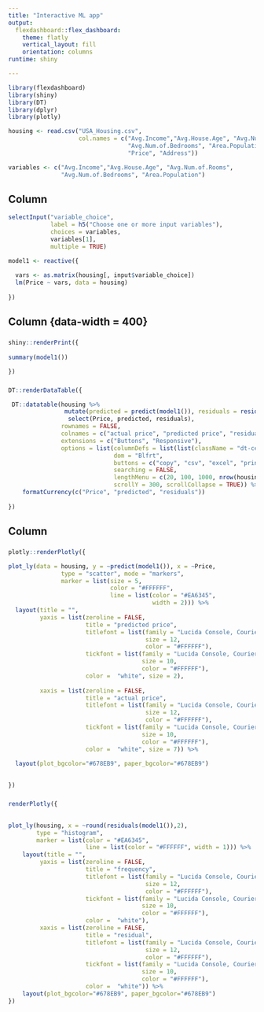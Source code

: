 ```yaml
---
title: "Interactive ML app"
output: 
  flexdashboard::flex_dashboard:
    theme: flatly
    vertical_layout: fill
    orientation: columns
runtime: shiny

---
```


```r
library(flexdashboard)
library(shiny)
library(DT)
library(dplyr)
library(plotly)
```

```r
housing <- read.csv("USA_Housing.csv", 
                    col.names = c("Avg.Income","Avg.House.Age", "Avg.Num.of.Rooms", 
                                  "Avg.Num.of.Bedrooms", "Area.Population",  
                                  "Price", "Address"))

variables <- c("Avg.Income","Avg.House.Age", "Avg.Num.of.Rooms",
               "Avg.Num.of.Bedrooms", "Area.Population")

```

Column {.sidebar data-width=200}
-----------------------------------------------------------------

```r
selectInput("variable_choice", 
            label = h5("Choose one or more input variables"), 
            choices = variables, 
            variables[1], 
            multiple = TRUE)

```


```r
model1 <- reactive({
  
  vars <- as.matrix(housing[, input$variable_choice])
  lm(Price ~ vars, data = housing)
  
})

```

Column {data-width = 400}
-----------------------------------------------------------------------

###

```r
shiny::renderPrint({ 
   
summary(model1())

})


```

###

```r
DT::renderDataTable({

 DT::datatable(housing %>% 
                mutate(predicted = predict(model1()), residuals = residuals(model1())) %>% 
                 select(Price, predicted, residuals), 
               rownames = FALSE, 
               colnames = c("actual price", "predicted price", "residuals"), 
               extensions = c("Buttons", "Responsive"), 
               options = list(columnDefs = list(list(className = "dt-center", targets = "_all")),
                              dom = "Blfrt", 
                              buttons = c("copy", "csv", "excel", "print"), 
                              searching = FALSE, 
                              lengthMenu = c(20, 100, 1000, nrow(housing)), 
                              scrollY = 300, scrollCollapse = TRUE)) %>% 
    formatCurrency(c("Price", "predicted", "residuals"))
 
})

```

Column {data-width=400}
-----------------------------------------------------------------------

###

```r
plotly::renderPlotly({

plot_ly(data = housing, y = ~predict(model1()), x = ~Price,
               type = "scatter", mode = "markers",
               marker = list(size = 5,
                             color = "#FFFFFF",
                             line = list(color = "#EA6345", 
                                         width = 2))) %>% 
  layout(title = "",
         yaxis = list(zeroline = FALSE, 
                      title = "predicted price", 
                      titlefont = list(family = "Lucida Console, Courier New, monospace", 
                                       size = 12, 
                                       color = "#FFFFFF"), 
                      tickfont = list(family = "Lucida Console, Courier New, monospace", 
                                      size = 10, 
                                      color = "#FFFFFF"), 
                      color =  "white", size = 2),
         
         xaxis = list(zeroline = FALSE, 
                      title = "actual price", 
                      titlefont = list(family = "Lucida Console, Courier New, monospace", 
                                       size = 12, 
                                       color = "#FFFFFF"), 
                      tickfont = list(family = "Lucida Console, Courier New, monospace", 
                                      size = 10, 
                                      color = "#FFFFFF"), 
                      color =  "white", size = 7)) %>%
    
  layout(plot_bgcolor="#678EB9", paper_bgcolor="#678EB9")

  
})

```

###

```r
renderPlotly({
  

plot_ly(housing, x = ~round(residuals(model1()),2), 
        type = "histogram", 
        marker = list(color = "#EA6345",
                      line = list(color = "#FFFFFF", width = 1))) %>%   
    layout(title = "",
         yaxis = list(zeroline = FALSE, 
                      title = "frequency",  
                      titlefont = list(family = "Lucida Console, Courier New, monospace", 
                                       size = 12, 
                                       color = "#FFFFFF"), 
                      tickfont = list(family = "Lucida Console, Courier New, monospace", 
                                      size = 10, 
                                      color = "#FFFFFF"), 
                      color =  "white"),
         xaxis = list(zeroline = FALSE, 
                      title = "residual",  
                      titlefont = list(family = "Lucida Console, Courier New, monospace", 
                                       size = 12, 
                                       color = "#FFFFFF"), 
                      tickfont = list(family = "Lucida Console, Courier New, monospace", 
                                      size = 10, 
                                      color = "#FFFFFF"), 
                      color =  "white")) %>%
    layout(plot_bgcolor="#678EB9", paper_bgcolor="#678EB9")
})


```


```css

```
